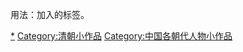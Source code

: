 {{hiddencat}}
{{Catnav|頁面分類|人类社会|人物|人物小作品|各时代人物小作品}}
{{Catnav|頁面分類|人物|人物小作品|各时代人物小作品}}
{{Catnav|頁面分類|...|中国朝代|各朝代中国人|清朝人}}
{{Catnav|頁面分類|...|元明清|清朝|清朝人}}

用法：加入{{Tl|清朝人物小作品}}的标签。

[[Category:清朝人|*]]
[[Category:清朝小作品|Category:清朝小作品]]
[[Category:中国各朝代人物小作品|Category:中国各朝代人物小作品]]